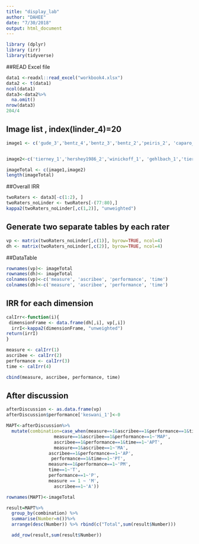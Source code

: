 ```yaml
---
title: "display_lab"
author: "DAHEE"
date: "7/30/2018"
output: html_document
---
```

```r
library (dplyr)
library (irr)
library(tidyverse)
```
##READ Excel file
```r
data1 <-readxl::read_excel("workbook4.xlsx")
data2 <- t(data1)
ncol(data1)
data3<-data2%>%
  na.omit()
nrow(data3)
204/4

```
## Image list , index(linder_4)=20
```r
image1 <- c('gude_3','bentz_4','bentz_3','bentz_2','peiris_2', 'caparo_2','kritchevsky_1','gude_2','wadland_1','blomberg_1', 'wadland_2','peiris_1','pichert_2','caparo_1','linder_2', 'pichert_3','linder_1','keswani_1','linder_3','pichert_1','bentz_1')


image2<-c('tierney_1','hershey1986_2','winickoff_1', 'gehlbach_1','tierney_2','hershey1986_1','beck_7','rantz_1','bech_1','gude_1','tierney_3','ornstein_1','pimlott_1','lobach1996_1', 'rantz_2','hershey1988_1','sondergarrd_1','balas_1','verstappen_1','beck_10', 'beck_2','beck_11','beck_3','beck_5','beck_4','beck_6','beck_12', 'beck_9','beck_8')

imageTotal <- c(image1,image2)
length(imageTotal)
```

##Overall IRR
```r
twoRaters <- data3[-c(1:2), ]
twoRaters_noLinder <- twoRaters[-(77:80),]
kappa2(twoRaters_noLinder[,c(1,2)], "unweighted")
```
## Generate two separate tables by each rater
```r
vp <- matrix(twoRaters_noLinder[,c(1)], byrow=TRUE, ncol=4)
dh <- matrix(twoRaters_noLinder[,c(2)], byrow=TRUE, ncol=4)


```
##DataTable
```r
rownames(vp)<- imageTotal
rownames(dh)<- imageTotal
colnames(vp)<-c('measure', 'ascribee', 'performance', 'time')
colnames(dh)<-c('measure', 'ascribee', 'performance', 'time')
```
## IRR for each dimension
```r
calIrr<-function(i){
 dimensionFrame <- data.frame(dh[,i], vp[,i])
  irrI<-kappa2(dimensionFrame, "unweighted") 
return(irrI)
}

measure <- calIrr(1)
ascribee <- calIrr(2)
performance <- calIrr(3)
time <- calIrr(4)

cbind(measure, ascribee, performance, time)
```
## After discussion
```r
afterDiscussion <- as.data.frame(vp)
afterDiscussion$performance['keswani_1']<-0

MAPT<-afterDiscussion%>%
  mutate(combination=case_when(measure==1&ascribee==1&performance==1&time==1~'MAPT',
                  measure==1&ascribee==1&performance==1~'MAP',
                  ascribee==1&performance==1&time==1~'APT',
                  measure==1&ascribee==1~'MA',
                ascribee==1&performance==1~'AP',
                 performance==1&time==1~'PT',
                measure==1&performance==1~'PM',
                time==1~'T',
                performance==1~'P',
                measure == 1 ~ 'M',
                  ascribee==1~'A'))

rownames(MAPT)<-imageTotal

result=MAPT%>%
  group_by(combination) %>%
  summarise(Number=n())%>%
  arrange(desc(Number)) %>% rbind(c("Total",sum(result$Number)))

  add_row(result,sum(result$Number))


```



